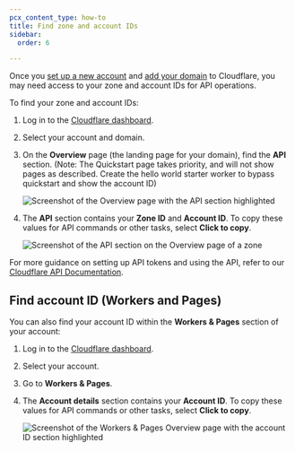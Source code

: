 ```yaml
---
pcx_content_type: how-to
title: Find zone and account IDs
sidebar:
  order: 6

---
```


Once you [set up a new account](/fundamentals/setup/account/) and [add your domain](/fundamentals/setup/manage-domains/add-site/) to Cloudflare, you may need access to your zone and account IDs for API operations.

To find your zone and account IDs:

1. Log in to the [Cloudflare dashboard](https://dash.cloudflare.com/login).

2. Select your account and domain.

3. On the **Overview** page (the landing page for your domain), find the **API** section. (Note: The Quickstart page takes priority, and will not show pages as described. Create the hello world starter worker to bypass quickstart and show the account ID)

   ![Screenshot of the Overview page with the API section highlighted](~/assets/images/fundamentals/get-started/dash-overview-api-highlighted.png)

4. The **API** section contains your **Zone ID** and **Account ID**. To copy these values for API commands or other tasks, select **Click to copy**.

   ![Screenshot of the API section on the Overview page of a zone](~/assets/images/fundamentals/get-started/dash-overview-api-close-view.png)

For more guidance on setting up API tokens and using the API, refer to our [Cloudflare API Documentation](/fundamentals/api/).

## Find account ID (Workers and Pages)

You can also find your account ID within the **Workers & Pages** section of your account:

1. Log in to the [Cloudflare dashboard](https://dash.cloudflare.com/login).
2. Select your account.
3. Go to **Workers & Pages**.
4. The **Account details** section contains your **Account ID**. To copy these values for API commands or other tasks, select **Click to copy**.

   ![Screenshot of the Workers & Pages Overview page with the account ID section highlighted](~/assets/images/fundamentals/get-started/workers-account-id.png)
